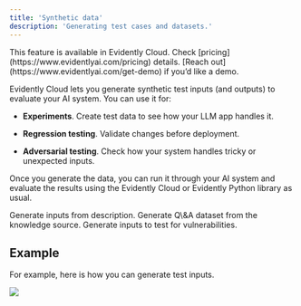 ```yaml
---
title: 'Synthetic data'
description: 'Generating test cases and datasets.'
---
```


<Check>
  This feature is available in Evidently Cloud. Check [pricing](https://www.evidentlyai.com/pricing) details. [Reach out](https://www.evidentlyai.com/get-demo) if you’d like a demo.
</Check>

Evidently Cloud lets you generate synthetic test inputs (and outputs) to evaluate your AI system. You can use it for:

* **Experiments**. Create test data to see how your LLM app handles it.

* **Regression testing**. Validate changes before deployment.

* **Adversarial testing**. Check how your system handles tricky or unexpected inputs.

Once you generate the data, you can run it through your AI system and evaluate the results using the Evidently Cloud or Evidently Python library as usual.

<CardGroup cols={3}>
  <Card title="Synthetic inputs" icon="input-text" href="/synthetic-data/input_data">
    Generate inputs from description.
  </Card>

  <Card title="RAG dataset" icon="book-open" href="/synthetic-data/rag_data">
    Generate Q\&A dataset from the knowledge source.
  </Card>

  <Card title="Adversarial tests" icon="shield-halved" href="/synthetic-data/adversarial_data">
    Generate inputs to test for vulnerabilities.
  </Card>
</CardGroup>

## Example

For example, here is how you can generate test inputs.

![](/images/synthetic/datagen_travel.gif)